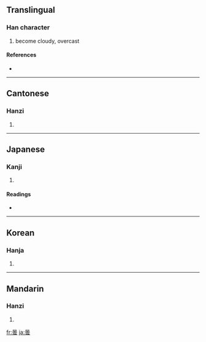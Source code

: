 {{see|昙}}
==Translingual==

===Han character===
{{Han char|rn=72|rad=日|as=12|sn=16|four=6073<sub>1</sub>|canj=日一月戈 (AMBI)}}

# become cloudy, overcast

====References====
* {{Han ref|kx=0500.130|dkj=14172|dj=0870.090|hdz=21536.040|uh=66C7|ud=26311|bh=BEE8|bd=48872}}

----

==Cantonese==

===Hanzi===
{{yue-hanzi|jyut=|y=taam4}}

# {{defn|Cantonese}}

----

==Japanese==

===Kanji===
{{ja-kanji|grade=c|rs=日12}}

# {{defn|Japanese}}

====Readings====
* {{ja-readings|on=[[どん]] (don), [[たん]] (tan)|kun=[[くもる]] (kumoru), [[くもり]] (kumori)}}

----

==Korean==

===Hanja===
{{ko-hanja|hangeul=담|eumhun=|rv=dam|mr=tam|y=tam}}

# {{defn|Korean}}

----

==Mandarin==

===Hanzi===
{{cmn-hanzi|sim=昙|pin=[[tán]] ([[tan2]])|wg=t'an<sup>2</sup>}}

# {{defn|Mandarin}}

[[fr:曇]]
[[ja:曇]]